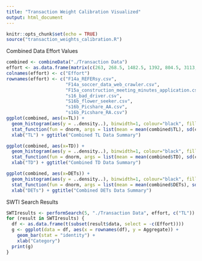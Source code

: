 ---
title: "Transaction Weight Calibration Visualized"
output: html_document
---

```{r setup, include=FALSE}
knitr::opts_chunk$set(echo = TRUE)
source("transaction_weights_calibration.R")
```
Combined Data Effort Values
```{r combined}
combined <- combineData("./Transaction Data")
effort <- as.data.frame(matrix(c(263, 268.5, 1482.5, 1392, 804.5, 3113, 1592), nrow = 7, ncol = 1))
colnames(effort) <- c("Effort")
rownames(effort) <- c("F14a_REFERsy.csv", 
                      "F14a_soccer_data_web_crawler.csv", 
                      "F15a_construction_meeting_minutes_application.csv",
                      "s16_bad_driver.csv",
                      "S16b_flower_seeker.csv",
                      "s16b_Picshare_AA.csv",
                      "s16b_Picshare_RA.csv")
ggplot(combined, aes(x=TL)) + 
  geom_histogram(aes(y = ..density..), binwidth=1, colour="black", fill="white") + 
  stat_function(fun = dnorm, args = list(mean = mean(combined$TL), sd(combined$TL))) + 
  xlab("TL") + ggtitle("Combined TL Data Summary")

ggplot(combined, aes(x=TD)) + 
  geom_histogram(aes(y = ..density..), binwidth=1, colour="black", fill="white") + 
  stat_function(fun = dnorm, args = list(mean = mean(combined$TD), sd(combined$TD))) + 
  xlab("TD") + ggtitle("Combined TD Data Summary")

ggplot(combined, aes(x=DETs)) + 
  geom_histogram(aes(y = ..density..), binwidth=1, colour="black", fill="white") + 
  stat_function(fun = dnorm, args = list(mean = mean(combined$DETs), sd(combined$DETs))) + 
  xlab("DETs") + ggtitle("Combined DETs Data Summary")

```
SWTI Search Results
```{r swti}
SWTIresults <- performSearch(5, "./Transaction Data", effort, c("TL"))
for (result in SWTIresults) {
  df <- as.data.frame(t(subset(result$data, select = -c(Effort))))
  g <- ggplot(data = df, aes(x = rownames(df), y = Aggregate)) + 
    geom_bar(stat = "identity") +
    xlab("Category")
  print(g)
}
```
